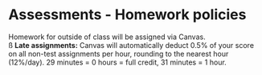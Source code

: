 # Assessments - Homework policies {#homework}

Homework for outside of class will be assigned via Canvas.  
ß
**Late assignments:** Canvas will automatically deduct 0.5% of your score on all non-test assignments per hour, rounding  to the nearest hour (12%/day).  29 minutes = 0 hours = full credit, 31 minutes = 1 hour.


<!-- PREVIOUS policy: No late assignments will be accepted.  Once an assignment closes on TopHat it will no longer be accepted.  There will be no makeup homework assignments given.  If you miss an assignment it will receive a zero.  Your lowest 2 assignment scores will be dropped.  This calculation will not be done until after finals.  -->